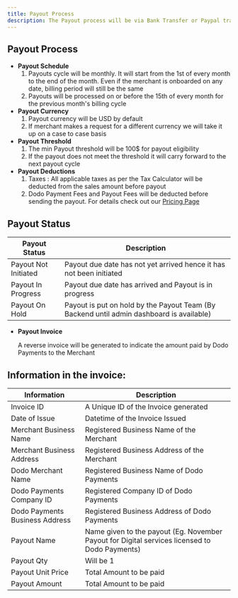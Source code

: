 ```yaml
---
title: Payout Process
description: The Payout process will be via Bank Transfer or Paypal transfer as per merchant preference
---
```


## **Payout Process**

- **Payout Schedule**
    1. Payouts cycle will be monthly. It will start from the 1st of every month to the end of the month. Even if the merchant is onboarded on any date, billing period will still be the same
    2. Payouts will be processed on or before the 15th of every month for the previous month's billing cycle
- **Payout Currency**
    1. Payout currency will be USD by default
    2. If merchant makes a request for a different currency we will take it up on a case to case basis
- **Payout Threshold**
    1. The min Payout threshold will be 100$ for payout eligibility
    2. If the payout does not meet the threshold it will carry forward to the next payout cycle
- **Payout Deductions**
    1. Taxes : All applicable taxes as per the Tax Calculator will be deducted from the sales amount before payout
    2. Dodo Payment Fees and Payout Fees will be deducted before sending the payout. For details check out our [Pricing Page](/miscellaneous/pricing-and-fee-structure)

## **Payout Status**

| Payout Status | Description |
| --- | --- |
| Payout Not Initiated | Payout due date has not yet arrived hence it has not been initiated |
| Payout In Progress | Payout due date has arrived and Payout is in progress |
| Payout On Hold | Payout is put on hold by the Payout Team (By Backend until admin dashboard is available) |
- **Payout Invoice**
    
    A reverse invoice will be generated to indicate the amount paid by Dodo Payments to the Merchant
    

## Information in the invoice:

| Information | Description |
| --- | --- |
| Invoice ID | A Unique ID of the Invoice generated |
| Date of Issue | Datetime of the Invoice Issued |
| Merchant Business Name | Registered Business Name of the Merchant |
| Merchant Business Address | Registered Business Address of the Merchant |
| Dodo Merchant Name | Registered Business Name of Dodo Payments |
| Dodo Payments Company ID | Registered Company ID of Dodo Payments |
| Dodo Payments Business Address | Registered Business Address of Dodo Payments |
| Payout Name | Name given to the payout (Eg. November Payout for Digital services licensed to Dodo Payments) |
| Payout Qty | Will be 1 |
| Payout Unit Price | Total Amount to be paid |
| Payout Amount | Total Amount to be paid |
